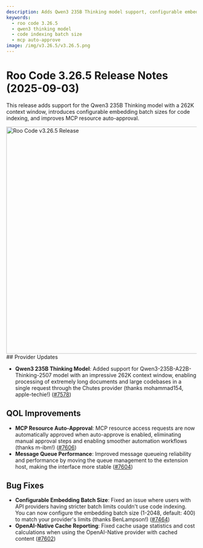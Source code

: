 ```yaml
---
description: Adds Qwen3 235B Thinking model support, configurable embedding batch size for code indexing, and MCP resource auto-approval.
keywords:
  - roo code 3.26.5
  - qwen3 thinking model
  - code indexing batch size
  - mcp auto-approve
image: /img/v3.26.5/v3.26.5.png
---
```


# Roo Code 3.26.5 Release Notes (2025-09-03)

This release adds support for the Qwen3 235B Thinking model with a 262K context window, introduces configurable embedding batch sizes for code indexing, and improves MCP resource auto-approval.

<img src="/img/v3.26.5/v3.26.5.png" alt="Roo Code v3.26.5 Release" width="600" />
## Provider Updates

* **Qwen3 235B Thinking Model**: Added support for Qwen3-235B-A22B-Thinking-2507 model with an impressive 262K context window, enabling processing of extremely long documents and large codebases in a single request through the Chutes provider (thanks mohammad154, apple-techie!) ([#7578](https://github.com/RooCodeInc/Roo-Code/pull/7578))

## QOL Improvements

* **MCP Resource Auto-Approval**: MCP resource access requests are now automatically approved when auto-approve is enabled, eliminating manual approval steps and enabling smoother automation workflows (thanks m-ibm!) ([#7606](https://github.com/RooCodeInc/Roo-Code/pull/7606))
* **Message Queue Performance**: Improved message queueing reliability and performance by moving the queue management to the extension host, making the interface more stable ([#7604](https://github.com/RooCodeInc/Roo-Code/pull/7604))

## Bug Fixes

* **Configurable Embedding Batch Size**: Fixed an issue where users with API providers having stricter batch limits couldn't use code indexing. You can now configure the embedding batch size (1-2048, default: 400) to match your provider's limits (thanks BenLampson!) ([#7464](https://github.com/RooCodeInc/Roo-Code/pull/7464))
* **OpenAI-Native Cache Reporting**: Fixed cache usage statistics and cost calculations when using the OpenAI-Native provider with cached content ([#7602](https://github.com/RooCodeInc/Roo-Code/pull/7602))